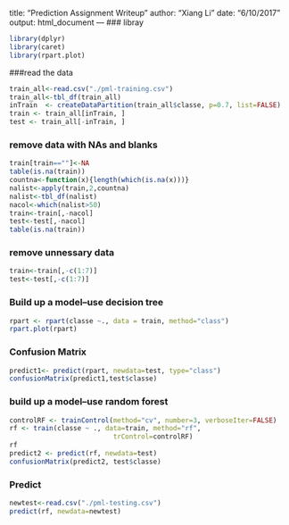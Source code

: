 title: "Prediction Assignment Writeup"
author: "Xiang Li"
date: "6/10/2017"
output: html_document
---
### libray
```{r}
library(dplyr)
library(caret)
library(rpart.plot)
```

###read the data
```{r}
train_all<-read.csv("./pml-training.csv")
train_all<-tbl_df(train_all)
inTrain  <- createDataPartition(train_all$classe, p=0.7, list=FALSE)
train <- train_all[inTrain, ]
test <- train_all[-inTrain, ]
```
### remove data with NAs and blanks
```{r}
train[train==""]<-NA
table(is.na(train))
countna<-function(x){length(which(is.na(x)))}
nalist<-apply(train,2,countna)
nalist<-tbl_df(nalist)
nacol<-which(nalist>50)
train<-train[,-nacol]
test<-test[,-nacol]
table(is.na(train))
```
### remove unnessary data
```{r}
train<-train[,-c(1:7)]
test<-test[,-c(1:7)]
```
### Build up a model--use decision tree
```{r}
rpart <- rpart(classe ~., data = train, method="class")
rpart.plot(rpart)
```
### Confusion Matrix
```{r}
predict1<- predict(rpart, newdata=test, type="class")
confusionMatrix(predict1,test$classe)
```
### build up a model--use random forest
```{r}
controlRF <- trainControl(method="cv", number=3, verboseIter=FALSE)
rf <- train(classe ~ ., data=train, method="rf",
                          trControl=controlRF)
rf
predict2 <- predict(rf, newdata=test)
confusionMatrix(predict2, test$classe)
```
### Predict
```{r}
newtest<-read.csv("./pml-testing.csv")
predict(rf, newdata=newtest)
```